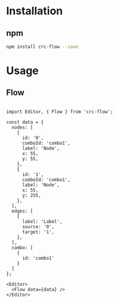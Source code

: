 
<Meta title="SETUP/Start" />

# Installation

## npm

``` sh
npm install crc-flow --save
```

# Usage

## Flow

``` 

import Editor, { Flow } from 'crc-flow';

const data = {
  nodes: [
    {
      id: '0',
      comboId: 'combo1',
      label: 'Node',
      x: 55,
      y: 55,
    },
    {
      id: '1',
      comboId: 'combo1',
      label: 'Node',
      x: 55,
      y: 255,
    },
  ],
  edges: [
    {
      label: 'Label',
      source: '0',
      target: '1',
    },
  ],
  combo: [
    {
      id: 'combo1'
    }
  ]
};

<Editor>
  <Flow data={data} />
</Editor>

```